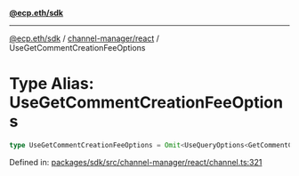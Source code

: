 [**@ecp.eth/sdk**](../../../index.mdx)

***

[@ecp.eth/sdk](/sdk-reference/index.mdx) / [channel-manager/react](/sdk-reference/channel-manager/react/index.mdx) / UseGetCommentCreationFeeOptions

# Type Alias: UseGetCommentCreationFeeOptions

```ts
type UseGetCommentCreationFeeOptions = Omit<UseQueryOptions<GetCommentCreationFeeResult, Error>, "queryKey" | "queryFn">;
```

Defined in: [packages/sdk/src/channel-manager/react/channel.ts:321](https://github.com/ecp-eth/comments-monorepo/blob/main/packages/sdk/src/channel-manager/react/channel.ts#L321)
